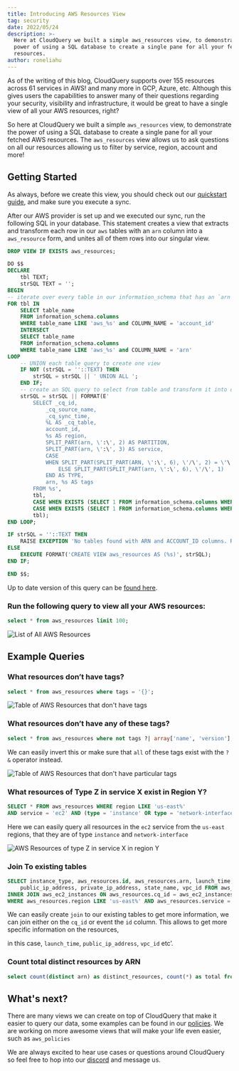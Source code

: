 ```yaml
---
title: Introducing AWS Resources View
tag: security
date: 2022/05/24
description: >-
  Here at CloudQuery we built a simple aws_resources view, to demonstrate the
  power of using a SQL database to create a single pane for all your fetched AWS
  resources.
author: roneliahu
---
```



<BlogHeader/>

As of the writing of this blog, CloudQuery supports over 155 resources across 61 services in AWS! and many more in GCP, Azure, etc. Although this gives users the capabilities to answer many of their questions regarding your security, visibility and infrastructure, it would be great to have a single view of all your AWS resources, right?

So here at CloudQuery we built a simple `aws_resources` view, to demonstrate the power of using a SQL database to create a single pane for all your fetched AWS resources. The `aws_resources` view allows us to ask questions on all our resources allowing us to filter by service, region, account and more!

## Getting Started

As always, before we create this view, you should check out our [quickstart guide](/docs/quickstart), and make sure you execute a sync.

After our AWS provider is set up and we executed our sync, run the following SQL in your database. This statement creates a view that extracts and transform each row in our `aws` tables with an `arn` column into a `aws_resource` form, and unites all of them rows into our singular view.

```sql copy
DROP VIEW IF EXISTS aws_resources;

DO $$
DECLARE
    tbl TEXT;
    strSQL TEXT = '';
BEGIN
-- iterate over every table in our information_schema that has an `arn` column available
FOR tbl IN
    SELECT table_name
    FROM information_schema.columns
    WHERE table_name LIKE 'aws_%s' and COLUMN_NAME = 'account_id'
    INTERSECT
    SELECT table_name
    FROM information_schema.columns
    WHERE table_name LIKE 'aws_%s' and COLUMN_NAME = 'arn'
LOOP 
    -- UNION each table query to create one view
 	IF NOT (strSQL = ''::TEXT) THEN
		strSQL = strSQL || ' UNION ALL ';
	END IF;
	-- create an SQL query to select from table and transform it into our resources view schema
	strSQL = strSQL || FORMAT(E'
        SELECT _cq_id,
            _cq_source_name,
            _cq_sync_time,
            %L AS _cq_table,
            account_id,
            %s AS region,
            SPLIT_PART(arn, \':\', 2) AS PARTITION,
            SPLIT_PART(arn, \':\', 3) AS service,
            CASE
            WHEN SPLIT_PART(SPLIT_PART(ARN, \':\', 6), \'/\', 2) = \'\' AND SPLIT_PART(arn, \':\', 7) = \'\' THEN NULL
                ELSE SPLIT_PART(SPLIT_PART(arn, \':\', 6), \'/\', 1)
            END AS TYPE,
            arn, %s AS tags
        FROM %s',
        tbl,
        CASE WHEN EXISTS (SELECT 1 FROM information_schema.columns WHERE column_name='region' AND table_name=tbl) THEN 'region' ELSE E'\'unavailable\'' END,
        CASE WHEN EXISTS (SELECT 1 FROM information_schema.columns WHERE column_name='tags' AND table_name=tbl) THEN 'tags' ELSE '''{}''::jsonb' END,
        tbl);
END LOOP;

IF strSQL = ''::TEXT THEN
    RAISE EXCEPTION 'No tables found with ARN and ACCOUNT_ID columns. Run a sync first and try again.';
ELSE
	EXECUTE FORMAT('CREATE VIEW aws_resources AS (%s)', strSQL);
END IF;

END $$;

```

Up to date version of this query can be [found here](https://github.com/cloudquery/cloudquery/tree/main/plugins/source/aws/views).

### Run the following query to view all your AWS resources:

```sql copy
select * from aws_resources limit 100;
```

![List of All AWS Resources](/images/blog/aws-resources-view/all-resources.png)

## Example Queries

### What resources don’t have tags?

```sql copy
select * from aws_resources where tags = '{}';
```

![Table of AWS Resources that don't have tags](/images/blog/aws-resources-view/resources-without-tags.png)

### What resources don’t have any of these tags?

```sql copy
select * from aws_resources where not tags ?| array['name', 'version'];
```

We can easily invert this or make sure that `all` of these tags exist with the `?&` operator instead.

![Table of AWS Resources that don't have particular tags](/images/blog/aws-resources-view/resources-without-particular-tags.png)

### What resources of Type Z in service X exist in Region Y?

```sql copy
SELECT * FROM aws_resources WHERE region LIKE 'us-east%'
AND service = 'ec2' AND (type = 'instance' OR type = 'network-interface');
```

Here we can easily query all resources in the `ec2` service from the `us-east` regions, that they are of type `instance` and `network-interface`

![AWS Resources of type Z in service X in region Y](/images/blog/aws-resources-view/resources-of-type-z-in-service-x-in-region-y.png)

### Join To existing tables

```sql copy
SELECT instance_type, aws_resources.id, aws_resources.arn, launch_time,
	public_ip_address, private_ip_address, state_name, vpc_id FROM aws_resources
INNER JOIN aws_ec2_instances ON aws_resources.cq_id = aws_ec2_instances.cq_id
WHERE aws_resources.region LIKE 'us-east%' AND aws_resources.service = 'ec2' AND aws_resources.type = 'instance' AND aws_resources.tags = '{}'
```

We can easily create `join` to our existing tables to get more information, we can join either on the `cq_id` or event the `id` column. This allows to get more specific information on the resources,

in this case, `launch_time`, `public_ip_address`, `vpc_id` etc’.

### Count total distinct resources by ARN

```sql copy
select count(distinct arn) as distinct_resources, count(*) as total from aws_resources
```

## What's next?

There are many views we can create on top of CloudQuery that make it easier to query our data, some examples can be found in our [policies](/docs/core-concepts/policies). We are working on more awesome views that will make your life even easier, such as `aws_policies`

We are always excited to hear use cases or questions around CloudQuery so feel free to hop into our [discord](https://www.cloudquery.io/discord) and message us.
